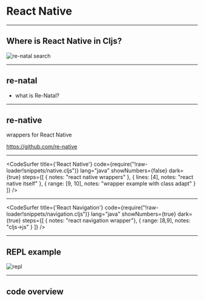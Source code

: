 
# React Native

---

## Where is React Native in Cljs?

![re-natal search](images/re-natal.gif)

---

## re-natal

- what is Re-Natal?

---

## re-native

wrappers for React Native

https://github.com/re-native

---

<CodeSurfer
  title={'React Native'}
  code={require("!raw-loader!snippets/native.cljs")}
  lang="java"
  showNumbers={false}
  dark={true}
  steps={[
    { notes: "react native wrappers" },
    { lines: [4], notes: "react native itself" },
    { range: [9, 10], notes: "wrapper example with class adapt" }
  ]}
/>

---

<CodeSurfer
  title={'React Navigation'}
  code={require("!raw-loader!snippets/navigation.cljs")}
  lang="java"
  showNumbers={true}
  dark={true}
  steps={[
    { notes: "react navigation wrapper"},
    { range: [8,9], notes: "cljs->js" }
  ]}
/>

---

## REPL example

![repl](images/react-native-1.gif)

---

## code overview